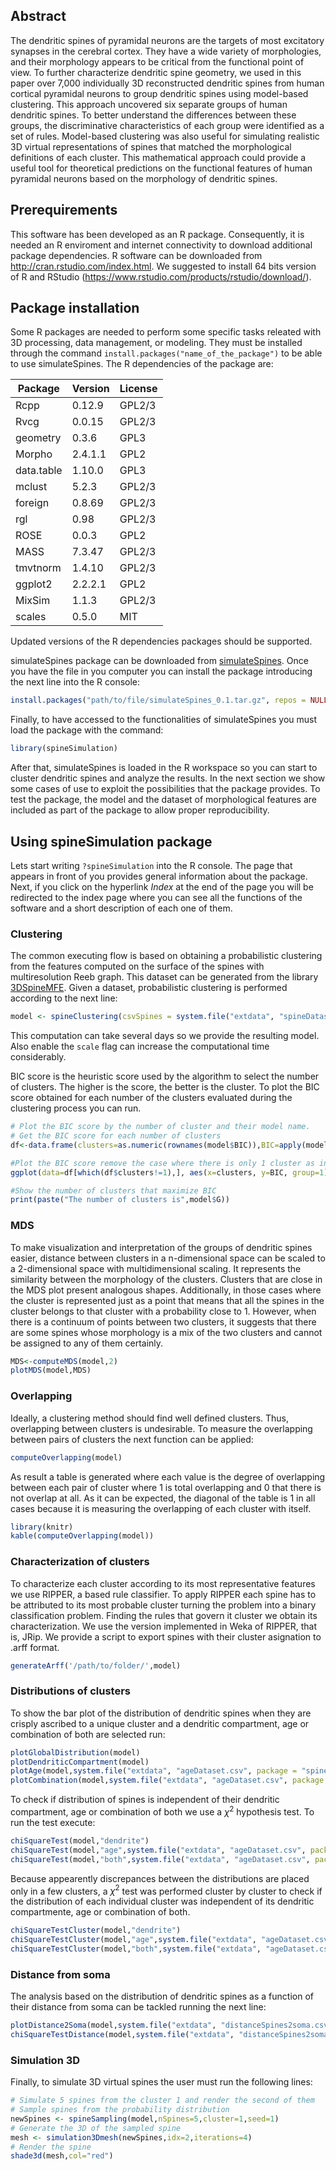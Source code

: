 ## Abstract

The dendritic spines of pyramidal neurons are the targets of most excitatory synapses in the cerebral cortex. They have a wide variety of morphologies, and their morphology appears to be critical from the functional point of view. To further characterize dendritic spine geometry, we used in this paper over 7,000 individually 3D reconstructed dendritic spines from human cortical pyramidal neurons to group dendritic spines using model-based clustering. This approach uncovered six separate groups of human dendritic spines. To better understand the differences between these groups, the discriminative characteristics of each group were identified as a set of rules. Model-based clustering was also useful for simulating realistic 3D virtual representations of spines that matched the morphological definitions of each cluster. This mathematical approach could provide a useful tool for theoretical predictions on the functional features of human pyramidal neurons based on the morphology of dendritic spines.

## Prerequirements

This software has been developed as an R package. Consequently, it is needed an R enviroment and internet connectivity to download additional package dependencies. R software can be downloaded from <http://cran.rstudio.com/index.html>. We suggested to install 64 bits version of R and RStudio (<https://www.rstudio.com/products/rstudio/download/>). 

## Package installation

Some R packages are needed to perform some specific tasks releated with 3D processing, data management, or modeling. They must be installed through the command `install.packages("name_of_the_package")` to be able to use simulateSpines. The R dependencies of the package are:

|Package|Version|License|
|-------|-------|-------|
|   Rcpp| 0.12.9| GPL2/3|
|   Rvcg| 0.0.15| GPL2/3|
|geometry| 0.3.6|   GPL3|
|Morpho |2.4.1.1|   GPL2|
|data.table|1.10.0| GPL3|
| mclust|  5.2.3| GPL2/3|
|foreign| 0.8.69| GPL2/3|
|    rgl|   0.98| GPL2/3|
|   ROSE|  0.0.3|   GPL2|
|   MASS| 7.3.47| GPL2/3|
|tmvtnorm|1.4.10| GPL2/3|
|ggplot2|2.2.2.1|   GPL2|
| MixSim|  1.1.3| GPL2/3|
| scales|  0.5.0|    MIT|

Updated versions of the R dependencies packages should be supported.

simulateSpines package can be downloaded from [simulateSpines](http://cig.fi.upm.es/sites/default/files/software/simulateSpines/simulateSpines_0.1.tar.gz). Once you have the file in you computer you can install the package introducing the next line into the R console:

```r
install.packages("path/to/file/simulateSpines_0.1.tar.gz", repos = NULL, type="source")
```

Finally, to have accessed to the functionalities of simulateSpines you must load the package with the command:

```r
library(spineSimulation)
```

After that, simulateSpines is loaded  in the R workspace so you can start to cluster dendritic spines and analyze the results. In the next section we show some cases of use to exploit the possibilities that the package provides. To test the package, the model and the dataset of morphological features are included as part of the package to allow proper reproducibility.

## Using spineSimulation package

Lets start writing `?spineSimulation` into the R console. The page that appears in front of you provides general information about the package. Next, if you click on the hyperlink *Index* at the end of the page you will be redirected to the index page where you can see all the functions of the software and a short description of each one of them.

### Clustering
The common executing flow is based on obtaining a probabilistic clustering from the features computed on the surface of the spines with multiresolution Reeb graph. This dataset can be generated from the library [3DSpineMFE](https://github.com/ComputationalIntelligenceGroup/3DSpineMFE). Given a dataset, probabilistic clustering is performed according to the next line:

```r
model <- spineClustering(csvSpines = system.file("extdata", "spineDataset.csv", package = "spineSimulation"), numClusters = c(2:10), scale = T)
```

This computation can take several days so we provide the resulting model. Also enable the `scale` flag can increase the computational time considerably.

BIC score is the heuristic score used by the algorithm to select the number of clusters. The higher is the score, the better is the cluster. To plot the BIC score obtained for each number of the clusters evaluated during the clustering process you can run.

```r
# Plot the BIC score by the number of cluster and their model name.
# Get the BIC score for each number of clusters
df<-data.frame(clusters=as.numeric(rownames(model$BIC)),BIC=apply(model$BIC,1,function(x){return(max(x,na.rm=T))}))

#Plot the BIC score remove the case where there is only 1 cluster as in the paper
ggplot(data=df[which(df$clusters!=1),], aes(x=clusters, y=BIC, group=1)) +geom_line(size=1)+geom_point(size=2)+labs(x="# of clusters",y="BIC score")

#Show the number of clusters that maximize BIC
print(paste("The number of clusters is",model$G))
```

### MDS

To make visualization and interpretation of the groups of dendritic spines easier, distance between clusters in a n-dimensional space can be scaled to a 2-dimensional space with multidimensional scaling. It represents the similarity between the morphology of the clusters. Clusters that are close in the MDS plot present analogous shapes. Additionally, in those cases where the cluster is represented just as a point that means that all the spines in the cluster belongs to that cluster with a probability close to 1. However, when there is a continuum of points between two clusters, it suggests that there are some spines whose morphology is a mix of the two clusters and cannot be assigned to any of them certainly.  

```r
MDS<-computeMDS(model,2)
plotMDS(model,MDS)
```

### Overlapping

Ideally, a clustering method should find well defined clusters. Thus, overlapping between clusters is undesirable. To measure the overlapping between pairs of clusters the next function can be applied:

```r
computeOverlapping(model)
```

As result a table is generated where each value is the degree of overlapping between each pair of cluster where 1 is total overlapping and 0 that there is not overlap at all. As it can be expected, the diagonal of the table is 1 in all cases because it is measuring the overlapping of each cluster with itself.

```r
library(knitr)
kable(computeOverlapping(model))
```

### Characterization of clusters

To characterize each cluster according to its most representative features we use RIPPER, a based rule classifier. To apply RIPPER each spine has to be attributed to its most probable cluster turning the problem into a binary classification problem. Finding the rules that govern it cluster we obtain its characterization. We use the version implemented in Weka of RIPPER, that is, JRip. We provide a script to export spines with their cluster asignation to .arff format. 
```r
generateArff('/path/to/folder/',model)
```

### Distributions of clusters

To show the bar plot of the distribution of dendritic spines when they are crisply ascribed to a unique cluster and a dendritic compartment, age or combination of both are selected run:
```r
plotGlobalDistribution(model)
plotDendriticCompartment(model)
plotAge(model,system.file("extdata", "ageDataset.csv", package = "spineSimulation"))
plotCombination(model,system.file("extdata", "ageDataset.csv", package = "spineSimulation"))
```

To check if distribution of spines is independent of their dendritic compartment, age or combination of both we use a $\chi^2$ hypothesis test. To run the test execute:

```r
chiSquareTest(model,"dendrite")
chiSquareTest(model,"age",system.file("extdata", "ageDataset.csv", package = "spineSimulation"))
chiSquareTest(model,"both",system.file("extdata", "ageDataset.csv", package = "spineSimulation"))
```

Because appearently discrepances between the distributions are placed only in a few clusters, a $\chi^2$ test was performed cluster by cluster to check if the distribution of each individual cluster was independent of its dendritic compartmente, age or combination of both. 

```r
chiSquareTestCluster(model,"dendrite")
chiSquareTestCluster(model,"age",system.file("extdata", "ageDataset.csv", package = "spineSimulation"))
chiSquareTestCluster(model,"both",system.file("extdata", "ageDataset.csv", package = "spineSimulation"))
```

### Distance from soma

The analysis based on the distribution of dendritic spines as a function of their distance from soma can be tackled running the next line:

```r
plotDistance2Soma(model,system.file("extdata", "distanceSpines2soma.csv", package = "spineSimulation"),6)
chiSquareTestDistance(model,system.file("extdata", "distanceSpines2soma.csv", package = "spineSimulation"),6)
```

### Simulation 3D

Finally, to simulate 3D virtual spines the user must run the following lines:

```r
# Simulate 5 spines from the cluster 1 and render the second of them
# Sample spines from the probability distribution
newSpines <- spineSampling(model,nSpines=5,cluster=1,seed=1)
# Generate the 3D of the sampled spine
mesh <- simulation3Dmesh(newSpines,idx=2,iterations=4)
# Render the spine
shade3d(mesh,col="red")
```
